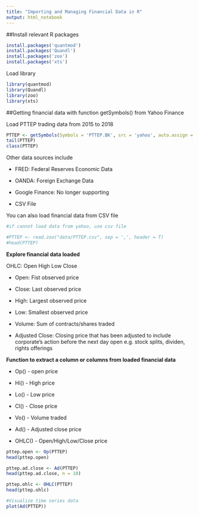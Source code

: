 ```yaml
---
title: "Importing and Managing Financial Data in R"
output: html_notebook
---
```


##Install relevant R packages
```r
install.packages('quantmod')
install.packages('Quandl')
install.packages('zoo')
install.packages('xts')
```

Load library
```r
library(quantmod)
library(Quandl)
library(zoo)
library(xts)
```

##Getting financial data with function getSymbols() from Yahoo Finance

Load PTTEP trading data from 2015 to 2018
```r
PTTEP <- getSymbols(Symbols = 'PTTEP.BK', src = 'yahoo', auto.assign = FALSE, warnings = FALSE, from = "2015-01-01", to = Sys.Date()) #Use to = Sys.Date() to download data until today
tail(PTTEP)
class(PTTEP)
```



Other data sources include

+ FRED: Federal Reserves Economic Data

+ OANDA: Foreign Exchange Data

+ Google Finance: No longer supporting

+ CSV File


You can also load financial data from CSV file
```r

#if cannot load data from yahoo, use csv file

#PTTEP <- read.zoo("data/PTTEP.csv", sep = ',', header = T)
#head(PTTEP)

```


**Explore financial data loaded**

OHLC: Open High Low Close

+ Open: Fist observed price

+ Close: Last observed price

+ High: Largest observed price

+ Low: Smallest observed price

+ Volume: Sum of contracts/shares traded

+ Adjusted Close: Closing price that has been adjusted to include corporate's action before the next day open e.g. stock splits, dividen, rights offerings 


**Function to extract a column or columns from loaded financial data**

+ Op() - open price

+ Hi() - High price

+ Lo() - Low price

+ Cl() - Close price

+ Vo() - Volume traded

+ Ad() - Adjusted close price

+ OHLC() - Open/High/Low/Close price

```r
pttep.open <- Op(PTTEP)
head(pttep.open)
```

```r
pttep.ad.close <- Ad(PTTEP)
head(pttep.ad.close, n = 10)
```

```r
pttep.ohlc <- OHLC(PTTEP)
head(pttep.ohlc)
```

```r
#Visualize time series data
plot(Ad(PTTEP))
```




